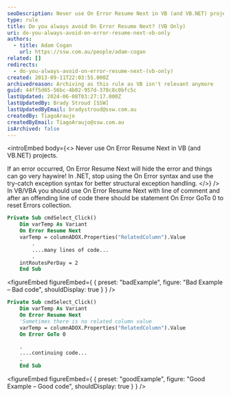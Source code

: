 ```yaml
---
seoDescription: Never use On Error Resume Next in VB (and VB.NET) projects. If an error occurred, On Error Resume Next will hide the error and things can go very haywire! In .NET, stop using the On Error syntax and use the try-catch exception syntax for better structural exception handling.
type: rule
title: Do you always avoid On Error Resume Next? (VB Only)
uri: do-you-always-avoid-on-error-resume-next-vb-only
authors:
  - title: Adam Cogan
    url: https://ssw.com.au/people/adam-cogan
related: []
redirects:
  - do-you-always-avoid-on-error-resume-next-(vb-only)
created: 2013-09-11T22:03:55.000Z
archivedreason: Archiving as this rule as VB isn't relevant anymore
guid: 44ff5d65-56bc-4b02-957d-378c8c0bfc5c
lastUpdated: 2024-06-08T03:27:17.000Z
lastUpdatedBy: Brady Stroud [SSW]
lastUpdatedByEmail: bradystroud@ssw.com.au
createdBy: TiagoAraujo
createdByEmail: TiagoAraujo@ssw.com.au
isArchived: false
---
```


<introEmbed
  body={<>
Never use On Error Resume Next in VB (and VB.NET) projects.

If an error occurred, On Error Resume Next will hide the error and things can go very haywire! In .NET, stop using the On Error syntax and use the try-catch exception syntax for better structural exception handling.
  </>}
/>
In VB/VBA you should use On Error Resume Next with line of comment and after an offending line of code there should be statement On Error GoTo 0 to reset Errors collection.

```vb
Private Sub cmdSelect_Click()
    Dim varTemp As Variant
    On Error Resume Next
    varTemp = columnADOX.Properties("RelatedColumn").Value
        .
        ....many lines of code...
        .
    intRoutesPerDay = 2
    End Sub
```

<figureEmbed figureEmbed={ {
  preset: "badExample",
  figure: "Bad Example – Bad code",
  shouldDisplay: true
} } />


```vb
Private Sub cmdSelect_Click()
    Dim varTemp As Variant
    On Error Resume Next
    'Sometimes there is no related column value
    varTemp = columnADOX.Properties("RelatedColumn").Value
    On Error GoTo 0

    .
    ....continuing code...
    .
    End Sub
```

<figureEmbed figureEmbed={ {
  preset: "goodExample",
  figure: "Good Example – Good code",
  shouldDisplay: true
} } />
